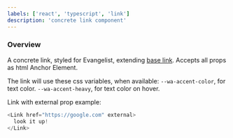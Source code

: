 ```yaml
---
labels: ['react', 'typescript', 'link']
description: 'concrete link component'
---
```



### Overview

A concrete link, styled for Evangelist, extending [base link](https://bit.cloud/teambit/base-ui/elements/link).
Accepts all props as html Anchor Element.

The link will use these css variables, when available:
`--wa-accent-color`, for text color.
`--wa-accent-heavy`, for text color on hover.

Link with external prop example:

```js live
<Link href="https://google.com" external>
  look it up!
</Link>
```
